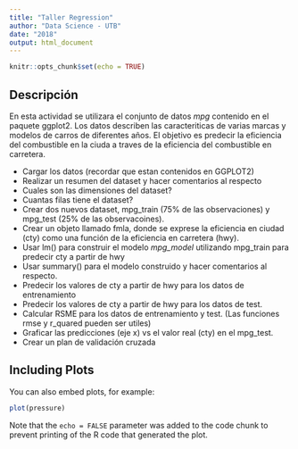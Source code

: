 ```yaml
---
title: "Taller Regression"
author: "Data Science - UTB"
date: "2018"
output: html_document
---
```


```r
knitr::opts_chunk$set(echo = TRUE)
```

## Descripción

En esta actividad se utilizara el conjunto de datos *mpg* contenido en el paquete ggplot2. Los datos describen las caracteriticas de varias marcas y modelos de carros de diferentes años. El objetivo es predecir la eficiencia del combustible en la ciuda a traves de la eficiencia del combustible en carretera.

* Cargar los datos (recordar que estan contenidos en GGPLOT2)
* Realizar un resumen del dataset y hacer comentarios al respecto
* Cuales son las dimensiones del dataset?
* Cuantas filas tiene el dataset?
* Crear dos nuevos dataset, mpg_train (75% de las observaciones) y mpg_test (25% de las observacoines).
* Crear un objeto llamado fmla, donde se exprese la eficiencia en ciudad (cty) como una función de la eficiencia en carretera (hwy).
* Usar lm() para construir el modelo *mpg_model* utilizando mpg_train para predecir cty a partir de hwy
* Usar summary() para el modelo construido y hacer comentarios al respecto.
* Predecir los valores de cty a partir de hwy para los datos de entrenamiento
* Predecir los valores de cty a partir de hwy para los datos de test.
* Calcular RSME para los datos de entrenamiento y test. (Las funciones rmse y r_quared pueden ser utiles)
* Graficar las predicciones (eje x) vs el valor real (cty) en el mpg_test.
* Crear un plan de validación cruzada





## Including Plots

You can also embed plots, for example:

```r
plot(pressure)
```

Note that the `echo = FALSE` parameter was added to the code chunk to prevent printing of the R code that generated the plot.
